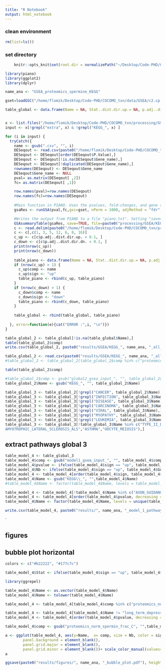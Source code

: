 ```yaml
---
title: "R Notebook"
output: html_notebook
---
```



### clean environment
```r
rm(list=ls())
```

### set directory
```r
    knitr::opts_knit$set(root.dir = normalizePath("~/Desktop/Code-PHD/COCOMO_txn/")) 
```

```r
library(piano)
library(ggplot2)
library(dplyr)
```

```r
name_ana <- "GSEA_proteomics_spermine_KEGG"
```

```r
gset=loadGSC("/home/flomik/Desktop/Code-PHD/COCOMO_txn/data/GSEA/c2.cp.kegg.v7.5.1.symbols_1_3_5.gmt")
```


```r
table_global <- data.frame(Name = NA, Stat..dist.dir.up.= NA, p.adj..dist.dir.up.= NA, Genes..up. = NA, Stat..dist.dir.dn.= NA, p.adj..dist.dir.dn.= NA, Genes..down. = NA, comp = NA, sign = NA)


x <- list.files("/home/flomik/Desktop/Code-PHD/COCOMO_txn/processing/GSEA/spermine/")
input <- x[!grepl("extra", x) & !grepl("KEGG_", x) ]

for (i in input) {
  tryCatch({
    name <- gsub(".csv", "", i)
    DESeqout <- read.csv(paste0("/home/flomik/Desktop/Code-PHD/COCOMO_txn/processing/GSEA/spermine/", i))
    DESeqout <- DESeqout[order(DESeqout$P.Value),]
    DESeqout <- DESeqout[!is.na(DESeqout$Gene_name),]
    DESeqout <- DESeqout[!duplicated(DESeqout$Gene_name),]
    rownames(DESeqout) <- DESeqout$Gene_name
    DESeqout$Gene_name <- NULL
    pval= as.matrix(DESeqout[ ,2]) 
    fc= as.matrix(DESeqout[ ,1]) 

    row.names(pval)=row.names(DESeqout)
    row.names(fc)=row.names(DESeqout)
  
    #Main function in PIANO. Uses the pvalues, fold-changes, and gene sets. 
    gsaRes <- runGSA(pval,fc,gsc=gset, nPerm = 1000, adjMethod = "fdr", gsSizeLim=c(10,800))

    #Writes the output from PIANO to a file "piano.txt". Setting "save=FALSE" simply shows the result from PIANO
    GSAsummaryTable(gsaRes, save=TRUE, file=paste0("processing/GSEA/KEGG_", name_ana, "_",name[i], "_2.txt"))
    c <- read.delim(paste0("/home/flomik/Desktop/Code-PHD/COCOMO_txn/processing/GSEA/KEGG_", name_ana, "_", name[i], "_2.txt"))
    c <- c[,c(1, 3, 5, 12, 6, 8, 16)]
    c_up <- c[c$p.adj..dist.dir.up. < 0.1, ]
    c_down <- c[c$p.adj..dist.dir.dn. < 0.1, ]
    print(nrow(c_up))
    print(nrow(c_down))
    
    table_piano <- data.frame(Name = NA, Stat..dist.dir.up.= NA, p.adj..dist.dir.up.= NA, Genes..up. = NA, Stat..dist.dir.dn.= NA, p.adj..dist.dir.dn.= NA, Genes..down. = NA, comp = NA, sign = NA)
    if (nrow(c_up) > 1) {
      c_up$comp <- name
      c_up$sign <- "up"
      table_piano <- rbind(c_up, table_piano)
    }
    if (nrow(c_down) > 1) {
      c_down$comp <- name
      c_down$sign <- "down"
      table_piano <- rbind(c_down, table_piano)
    }
    
    table_global <- rbind(table_global, table_piano)
    
  }, error=function(e){cat("ERROR :",i, "\n")})
}
```


```r
table_global_2 <- table_global[!is.na(table_global$Name),]
table(table_global_2$comp)
write.csv(table_global_2, paste0("results/GSEA/KEGG_", name_ana, "_all_comparisons.csv"))
```

```r
table_global_2 <- read.csv(paste0("results/GSEA/KEGG_", name_ana, "_all_comparisons.csv"))
#table_global_2 <- table_global_2[table_global_2$comp %in% c("proteomics_monocytes_CB"),]
```

```r
table(table_global_2$comp)
```

```r


#table_global_2$comp <- gsub("global2_gsea_input_", "", table_global_2$comp)
table_global_2$Name <- gsub("KEGG_", "", table_global_2$Name)

table_global_3 <- table_global_2[!grepl("CANCER", table_global_2$Name),]
table_global_3 <- table_global_3[!grepl("INFECTION", table_global_3$Name),]
table_global_3 <- table_global_3[!grepl("DISEASE", table_global_3$Name),]
table_global_3 <- table_global_3[!grepl("CARCINOMA", table_global_3$Name),]
table_global_3 <- table_global_3[!grepl("VIRAL", table_global_3$Name),]
table_global_3 <- table_global_3[!grepl("MYOPATHY", table_global_3$Name),]
table_global_3 <- table_global_3[!grepl("LEUKEMIA", table_global_3$Name),]
table_global_3 <- table_global_3[!table_global_3$Name %in% c("TYPE_II_DIABETES_MELLITUS","TYPE_I_DIABETES_MELLITUS", "SYSTEMIC_LUPUS_ERYTHEMATOSUS", "PROGESTERONE_MEDIATED_OOCYTE_MATURATION", "MELANOMA", "ALLOGRAFT_REJECTION","	
AMYOTROPHIC_LATERAL_SCLEROSIS_ALS","ASTHMA","OOCYTE_MEIOSIS"),]
```

## extract pathways global 3
```r
table_model_4 <- table_global_3
table_model_4$comp <- gsub("model1_gsea_input_", "", table_model_4$comp)
table_model_4$pvalue <- ifelse(table_model_4$sign == "up", table_model_4$p.adj..dist.dir.up., table_model_4$p.adj..dist.dir.dn.)
table_model_4$Nb <- ifelse(table_model_4$sign == "up", table_model_4$Genes..up., table_model_4$Genes..down.)
table_model_4 <- table_model_4[order(table_model_4$sign, table_model_4$pvalue, table_model_4$Nb, decreasing = TRUE),]
table_model_4$Name <- gsub("KEGG\\_", "",table_model_4$Name)
#table_model_4$Name <- factor(table_model_4$Name, levels = table_model_4$Name)
```

```r
table_model_4 <- table_model_4[!table_model_4$Name %in% c("AXON_GUIDANCE", "GLIOMA", "LONG_TERM_POTENTIATION", "AMYOTROPHIC_LATERAL_SCLEROSIS_ALS", "NEUROACTIVE_LIGAND_RECEPTOR_INTERACTION", "MELANOGENESIS", "CALCIUM_SIGNALING_PATHWAY","VASCULAR_SMOOTH_MUSCLE_CONTRACTION", "TIGHT_JUNCTION", "NEUROTROPHIN_SIGNALING_PATHWAY", ""),]
table_model_4 <- table_model_4[order(table_model_4$pvalue, decreasing = TRUE),]
table_model_4$Name <- factor(table_model_4$Name, levels = unique(table_model_4$Name))
```

```r
write.csv(table_model_4, paste0("results/", name_ana, "_model_1_pathways_clean.csv"))
```
`

## figures
## bubble plot horizontal

```r
colors <- c("#b22222", "#177c7c")
```


```r
table_model_4$Stat <- ifelse(table_model_4$sign == "up", table_model_4$Stat..dist.dir.up., -table_model_4$Stat..dist.dir.dn.)
```

```r
library(ggrepel)
```

```r
table_model_4$Name <- as.vector(table_model_4$Name)
table_model_4$Name <- tolower(table_model_4$Name)
```

```r
table_model_4 <- table_model_4[table_model_4$comp %in% c("proteomics_norm_spermin_frac_CSpermine-CControl","proteomics_norm_spermin_frac_CBoth-CControl"),]
```

```r
table_model_4 <- table_model_4[table_model_4$Name != "long_term_depression",]
table_model_4 <- table_model_4[order(table_model_4$pvalue, decreasing = TRUE),]
```
```r
table_model_4$comp <- gsub("proteomics_norm_spermin_frac_C", "",table_model_4$comp)
```

```r
a <- ggplot(table_model_4, aes(y=Name,  x= comp, size = Nb, color = sign))+geom_point()+theme_light()+ labs(title="", x="", y="", fill="")+ theme(
        panel.background = element_blank(),
        panel.grid.major = element_blank(), 
        panel.grid.minor = element_blank())+ scale_color_manual(values=rev(colors))+ylab("Piano Statistics")+xlab("")
a

ggsave(paste0("results/figures/", name_ana, "_bubble_plot.pdf"), height = 4, width = 6)
```

